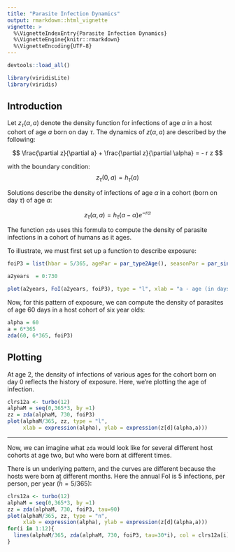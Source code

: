 ```yaml
---
title: "Parasite Infection Dynamics"
output: rmarkdown::html_vignette
vignette: >
  %\VignetteIndexEntry{Parasite Infection Dynamics}
  %\VignetteEngine{knitr::rmarkdown}
  %\VignetteEncoding{UTF-8}
---
```


```r
devtools::load_all() 
```

```r
library(viridisLite)
library(viridis)
```

## Introduction 

Let $z_\tau(\alpha,a)$ denote the density function for infections of age $\alpha$ in a host cohort of age $a$ born on day $\tau$. The dynamics of $z(\alpha,a)$ are described by the following:

$$
\frac{\partial z}{\partial a} + \frac{\partial z}{\partial \alpha} = - r z
$$


with the boundary condition:
$$
    z_\tau(0,a) = h_\tau(a)
$$

Solutions describe the density of infections of age $\alpha$ in a cohort (born on day $\tau$) of age $a$: 

$$
z_\tau(\alpha,a) = h_\tau(a-\alpha) e^{-r \alpha}
$$

The function `zda` uses this formula to compute the density of parasite infections in a cohort of humans as it ages. 

To illustrate, we must first set up a function to describe exposure: 

```r
foiP3 = list(hbar = 5/365, agePar = par_type2Age(), seasonPar = par_sinSeason(), trendPar = par_flatTrend())

a2years  = 0:730
```

```r
plot(a2years, FoI(a2years, foiP3), type = "l", xlab = "a - age (in days)", ylab = expression(Z[tau](alpha, a)))
```

Now, for this pattern of exposure, we can compute  the density of parasites of age 60 days in a host cohort of six year olds: 
```r
alpha = 60
a = 6*365
zda(60, 6*365, foiP3) 
```

## Plotting 


At age 2, the density of infections of various ages for the cohort born on day $0$ reflects the history of exposure. Here, we're plotting the age of infection.  
```r
clrs12a <- turbo(12) 
alphaM = seq(0,365*3, by =1)
zz = zda(alphaM, 730, foiP3)
plot(alphaM/365, zz, type = "l", 
     xlab = expression(alpha), ylab = expression(z[d](alpha,a)))
```
***

Now, we can imagine what `zda` would look like for several different host cohorts at age two, but who were born at different times.  

There is un underlying pattern, and the curves are different because the hosts were born at different months. Here the annual FoI is 5 infections, per person, per year ($\bar h = 5/365$): 

```r
clrs12a <- turbo(12) 
alphaM = seq(0,365*3, by =1)
zz = zda(alphaM, 730, foiP3, tau=90)
plot(alphaM/365, zz, type = "n", 
     xlab = expression(alpha), ylab = expression(z[d](alpha,a)))
for(i in 1:12){
  lines(alphaM/365, zda(alphaM, 730, foiP3, tau=30*i), col = clrs12a[i]) 
}
```
